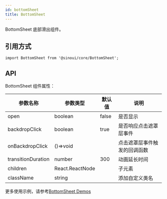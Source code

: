 ```yaml
---
id: bottomSheet
title: BottomSheet
---
```


BottomSheet 底部滑出组件。

## 引用方式

```tsx
import BottomSheet from '@sinoui/core/BottomSheet';
```

## API

BottomSheet 组件属性：

| 参数名称           | 参数类型        | 默认值 | 说明                         |
| ------------------ | --------------- | ------ | ---------------------------- |
| open               | boolean         | false  | 是否显示                     |
| backdropClick      | boolean         | true   | 是否响应点击遮罩层事件       |
| onBackdropClick    | ()=>void        |        | 点击遮罩层事件触发的回调函数 |
| transitionDuration | number          | 300    | 动画延长时间                 |
| children           | React.ReactNode |        | 子元素                       |
| className          | string          |        | 添加自定义类名               |

更多使用示例，请参考[BottomSheet Demos](/docs/components/bottomSheet)
